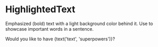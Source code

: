 

<Meta title="Core|Atoms/HighlightedText" component={HighlightedText} />

# HighlightedText

<StoryStatus status="ready" />

Emphasized (bold) text with a light background color behind it. Use to
showcase important words in a sentence.

<Preview>
  <Story name="HighlightedText">
    <Text className={styles.paragraph}>
      Would you like to have
      <HighlightedText>{text('text', 'superpowers')}</HighlightedText>?
    </Text>
  </Story>
</Preview>
